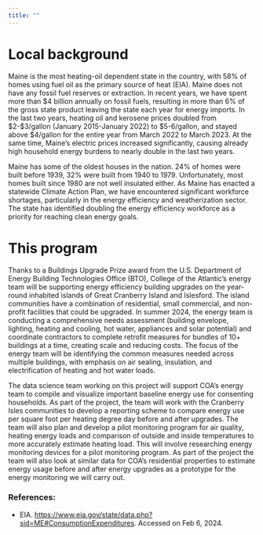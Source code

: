 ```yaml
---
title: ""
---
```


# Local background

Maine is the most heating-oil dependent state in the country, with 58% of homes using fuel oil as the primary source of heat (EIA). Maine does not have any fossil fuel reserves or extraction. In recent years, we have spent more than \$4 billion annually on fossil fuels, resulting in more than 6% of the gross state product leaving the state each year for energy imports. In the last two years, heating oil and kerosene prices doubled from \$2-\$3/gallon (January 2015-January 2022) to \$5-6/gallon, and stayed above \$4/gallon for the entire year from March 2022 to March 2023. At the same time, Maine’s electric prices increased significantly, causing already high household energy burdens to nearly double in the last two years.

Maine has some of the oldest houses in the nation. 24% of homes were built before 1939, 32% were built from 1940 to 1979. Unfortunately, most homes built since 1980 are not well insulated either. As Maine has enacted a statewide Climate Action Plan, we have encountered significant workforce shortages, particularly in the energy efficiency and weatherization sector. The state has identified doubling the energy efficiency workforce as a priority for reaching clean energy goals.

# This program

Thanks to a Buildings Upgrade Prize award from the U.S. Department of Energy Building Technologies Office (BTO), College of the Atlantic’s energy team will be supporting energy efficiency building upgrades on the year-round inhabited islands of Great Cranberry Island and Islesford. The island communities have a combination of residential, small commercial, and non-profit facilities that could be upgraded. In summer 2024, the energy team is conducting a comprehensive needs assessment (building envelope, lighting, heating and cooling, hot water, appliances and solar potential) and coordinate contractors to complete retrofit measures for bundles of 10+ buildings at a time, creating scale and reducing costs. The focus of the energy team will be identifying the common measures needed across multiple buildings, with emphasis on air sealing, insulation, and electrification of heating and hot water loads.

The data science team working on this project will support COA’s energy team to compile and visualize important baseline energy use for consenting households. As part of the project, the team will work with the Cranberry Isles communities to develop a reporting scheme to compare energy use per square foot per heating degree day before and after upgrades. The team will also plan and develop a pilot monitoring program for air quality, heating energy loads and comparison of outside and inside temperatures to more accurately estimate heating load. This will involve researching energy monitoring devices for a pilot monitoring program. As part of the project the team will also look at similar data for COA’s residential properties to estimate energy usage before and after energy upgrades as a prototype for the energy monitoring we will carry out.

### **References:**

-   EIA. <https://www.eia.gov/state/data.php?sid=ME#ConsumptionExpenditures>. Accessed on Feb 6, 2024.
